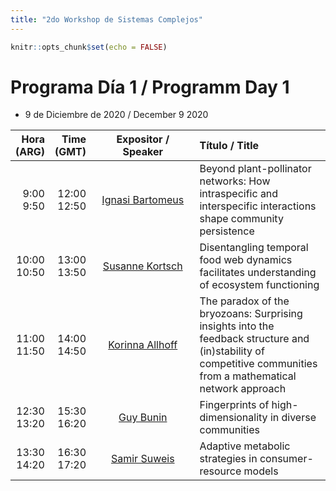 ```yaml
---
title: "2do Workshop de Sistemas Complejos"
---
```


```r
knitr::opts_chunk$set(echo = FALSE)
```


# Programa Día 1 / Programm Day 1  

* 9 de Diciembre de 2020 / December 9 2020



------------------------------------------------------------------------------------------------------------------------
   Hora    Time     Expositor /                               Título / 
  (ARG)   (GMT)     Speaker                                   Title
------- ------- --------------------------------------------- ----------------------------------------------------------
 9:00   12:00   [Ignasi Bartomeus](https://bit.ly/33alHVJ)    Beyond plant-pollinator networks: How intraspecific 
 9:50   12:50                                                 and interspecific interactions shape community persistence
                       
10:00   13:00   [Susanne Kortsch](https://bit.ly/33xyIbW)     Disentangling temporal food web dynamics facilitates
10:50   13:50                                                 understanding of ecosystem functioning  
                       
11:00   14:00       [Korinna Allhoff](https://bit.ly/2UxLWAz) The paradox of the bryozoans: Surprising insights into the 
11:50   14:50                                                 feedback structure and (in)stability of competitive 
                                                              communities from a mathematical network approach
                          
12:30   15:30       [Guy Bunin](https://bit.ly/35JFaOn)       Fingerprints of high-dimensionality in diverse communities
13:20   16:20                

13:30   16:30   [Samir Suweis](https://suweis.github.io/)     Adaptive metabolic strategies in consumer-resource models
14:20   17:20                                            
                       
------------------------------------------------------------------------------------------------------------------------ 